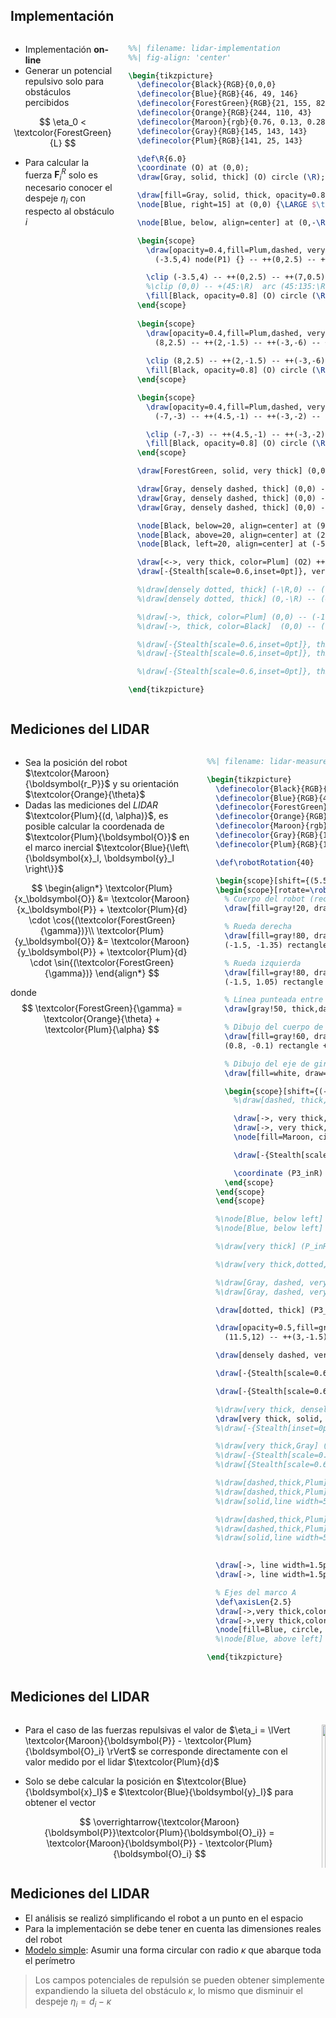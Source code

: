 ## Implementación {.smaller}

::: {.columns}
::: {.column}

- Implementación **on-line**
- Generar un potencial repulsivo solo para obstáculos percibidos

$$
\eta_0 < \textcolor{ForestGreen}{L}
$$

- Para calcular la fuerza $\boldsymbol{F}^{R}_i$ solo es necesario conocer el despeje $\eta_i$ con respecto al obstáculo $i$

:::
::: {.column}

```.tikz
%%| filename: lidar-implementation
%%| fig-align: 'center'

\begin{tikzpicture}
  \definecolor{Black}{RGB}{0,0,0}
  \definecolor{Blue}{RGB}{46, 49, 146}              % pigment: {0.2, 0.2, 0.6}
  \definecolor{ForestGreen}{RGB}{21, 155, 82}       % web: {0.13, 0.55, 0.13}
  \definecolor{Orange}{RGB}{244, 110, 43}           % web color: {1.0, 0.65, 0.0}
  \definecolor{Maroon}{rgb}{0.76, 0.13, 0.28}       % brightmaroon
  \definecolor{Gray}{RGB}{145, 143, 143}            % html/cssgray: {0.5, 0.5, 0.5}
  \definecolor{Plum}{RGB}{141, 25, 143}             % traditional: {0.56, 0.27, 0.52}

  \def\R{6.0}
  \coordinate (O) at (0,0);
  \draw[Gray, solid, thick] (O) circle (\R);

  \draw[fill=Gray, solid, thick, opacity=0.8] (O) circle (0.5);
  \node[Blue, right=15] at (0,0) {\LARGE $\textsf{robot}$};

  \node[Blue, below, align=center] at (0,-\R) {$\textsf{Cobertura del LIDAR}$};

  \begin{scope}
    \draw[opacity=0.4,fill=Plum,dashed, very thick]
      (-3.5,4) node(P1) {} -- ++(0,2.5) -- ++(7,0.5) -- ++(0,-2.5) node(P2) {} -- ++(-1.5,0) -- ++(0,1) -- ++(-3.5,-0.25) -- ++(0.25,-1.0) -- cycle;

    \clip (-3.5,4) -- ++(0,2.5) -- ++(7,0.5) -- ++(0,-2.5) -- ++(-1.5,0) -- ++(0,1) -- ++(-3.5,-0.25) -- ++(0.25,-1.0) -- cycle;
    %\clip (0,0) -- +(45:\R)  arc (45:135:\R);
    \fill[Black, opacity=0.8] (O) circle (\R);
  \end{scope}
  
  \begin{scope}
    \draw[opacity=0.4,fill=Plum,dashed, very thick]
      (8,2.5) -- ++(2,-1.5) -- ++(-3,-6) -- ++(-3.5,-1.5) -- ++(-2,1) -- cycle;
    
    \clip (8,2.5) -- ++(2,-1.5) -- ++(-3,-6) -- ++(-3.5,-1.5) -- ++(-2,1) -- cycle;
    \fill[Black, opacity=0.8] (O) circle (\R);
  \end{scope}

  \begin{scope}
    \draw[opacity=0.4,fill=Plum,dashed, very thick]
      (-7,-3) -- ++(4.5,-1) -- ++(-3,-2) -- cycle;

    \clip (-7,-3) -- ++(4.5,-1) -- ++(-3,-2) -- (-5.5, -6);
    \fill[Black, opacity=0.8] (O) circle (\R);
  \end{scope}

  \draw[ForestGreen, solid, very thick] (0,0) -- ++(30:\R) node[pos=1.0, right] {$\textsf{Máximo alcance} = L$};

  \draw[Gray, densely dashed, thick] (0,0) -- (P1);
  \draw[Gray, densely dashed, thick] (0,0) -- (P2);
  \draw[Gray, densely dashed, thick] (0,0) -- (-35:4.7) node(O2) {};

  \node[Black, below=20, align=center] at (90:\R) {\LARGE $\mathcal{C}_3$};
  \node[Black, above=20, align=center] at (225:\R) {\LARGE $\mathcal{C}_1$};
  \node[Black, left=20, align=center] at (-5:\R) {\LARGE $\mathcal{C}_2$};

  \draw[<->, very thick, color=Plum] (O2) ++(-0.6,-0.6) -- (-0.6,-0.6) node[midway, below] {\LARGE $\eta_2$};
  \draw[-{Stealth[scale=0.6,inset=0pt]}, very thick, color=Plum] (O) -- ++(145:1.5) node[near end, below left] {\LARGE $- \nabla U^R_{2}$};

  %\draw[densely dotted, thick] (-\R,0) -- (\R,0);% node[right] {$x$};
  %\draw[densely dotted, thick] (0,-\R) -- (0,\R);% node[left] {$y$};

  %\draw[->, thick, color=Plum] (0,0) -- (-170:\R)  node[left] {$\boldsymbol{x}_R$};
  %\draw[->, thick, color=Black]  (0,0) -- (150:\R) node[left] {$\boldsymbol{F}_T$};

  %\draw[-{Stealth[scale=0.6,inset=0pt]}, thick, Orange] (1.0,0) arc[start angle=0, end angle=-170, radius=1.0] node[midway, below left=2] {$\theta$};
  %\draw[-{Stealth[scale=0.6,inset=0pt]}, thick, Black] (1.0,0) arc[start angle=0, end angle=150, radius=1.0] node[midway, above right=-2] {$\theta_{\boldsymbol{F}_T}$};

  %\draw[-{Stealth[scale=0.6,inset=0pt]}, thick, Orange] (-170:2.8) arc[start angle=-170, end angle=-210, radius=2.8] node[midway, left] {$\boldsymbol{\omega} < 0$};

\end{tikzpicture}
```

:::
:::

## Mediciones del LIDAR {.smaller}

::: {.columns}
::: {.column}

- Sea la posición del robot $\textcolor{Maroon}{\boldsymbol{r_P}}$ y su orientación $\textcolor{Orange}{\theta}$
- Dadas las mediciones del *LIDAR* $\textcolor{Plum}{(d, \alpha)}$, es posible calcular la coordenada de $\textcolor{Plum}{\boldsymbol{O}}$ en el marco inercial $\textcolor{Blue}{\left\{\boldsymbol{x}_I, \boldsymbol{y}_I \right\}}$

$$
\begin{align*}
\textcolor{Plum}{x_\boldsymbol{O}} &= \textcolor{Maroon}{x_\boldsymbol{P}} + \textcolor{Plum}{d} \cdot \cos{(\textcolor{ForestGreen}{\gamma})}\\
\textcolor{Plum}{y_\boldsymbol{O}} &= \textcolor{Maroon}{y_\boldsymbol{P}} + \textcolor{Plum}{d} \cdot \sin{(\textcolor{ForestGreen}{\gamma})}
\end{align*}
$$

donde 
$$
\textcolor{ForestGreen}{\gamma} = \textcolor{Orange}{\theta} + \textcolor{Plum}{\alpha}
$$

<!-- SE PODRÍA PLANTEAR COMO TRANSFORMACIÓN -->

:::
::: {.column}

```.tikz
%%| filename: lidar-measures

\begin{tikzpicture}
  \definecolor{Black}{RGB}{0,0,0}
  \definecolor{Blue}{RGB}{46, 49, 146}              % pigment: {0.2, 0.2, 0.6}
  \definecolor{ForestGreen}{RGB}{21, 155, 82}       % web: {0.13, 0.55, 0.13}
  \definecolor{Orange}{RGB}{244, 110, 43}           % web color: {1.0, 0.65, 0.0}
  \definecolor{Maroon}{rgb}{0.76, 0.13, 0.28}       % brightmaroon
  \definecolor{Gray}{RGB}{145, 143, 143}            % html/cssgray: {0.5, 0.5, 0.5}
  \definecolor{Plum}{RGB}{141, 25, 143}             % traditional: {0.56, 0.27, 0.52}

  \def\robotRotation{40}

  \begin{scope}[shift={(5.5, 4.0)}, every node/.style={scale=1.5}]
  \begin{scope}[rotate=\robotRotation]
    % Cuerpo del robot (rectángulo)
    \draw[fill=gray!20, draw=black, thick] (-1.5,-1) rectangle (1.5,1);

    % Rueda derecha
    \draw[fill=gray!80, draw=black, thick, rounded corners=0.15cm]
    (-1.5, -1.35) rectangle (0, -1.05);

    % Rueda izquierda
    \draw[fill=gray!80, draw=black, thick, rounded corners=0.15cm]
    (-1.5, 1.05) rectangle (0, 1.35);

    % Línea punteada entre los centros de las ruedas
    \draw[gray!50, thick,dash pattern=on 2pt off 1pt] (-0.75, -1.05) -- (-0.75, 1.05);

    % Dibujo del cuerpo de la rueda (rectángulo gris oscuro con bordes redondeados)
    \draw[fill=gray!60, draw=black, thick, rounded corners=0.1cm] 
    (0.8, -0.1) rectangle ++(0.5, 0.2);

    % Dibujo del eje de giro (círculo blanco con borde negro a la izquierda)
    \draw[fill=white, draw=black, thick] (0.8, 0) circle (0.05);

    \begin{scope}[shift={(-0.75, 0)}, transform shape]
      %\draw[dashed, thick, color=Gray] (0,0) -- ++(5.0,0);

      \draw[->, very thick, color=Maroon] (0,0) -- (4.0,0) node[below=4, rotate=-\robotRotation]  {$\boldsymbol{x}_R$};
      \draw[->, very thick, color=Maroon] (0,0) -- (0,2.5) node[left=2, rotate=-\robotRotation] {$\boldsymbol{y}_R$};
      \node[fill=Maroon, circle, scale=0.4] at (0,0) {};

      \draw[-{Stealth[scale=0.6,inset=0pt]}, thick, Plum] (2.8,0) arc[start angle=0, end angle=25, radius=2.8] node[pos=0.8, right, rotate=-\robotRotation, scale=1.0] {\large $\boldsymbol{\alpha}$};

      \coordinate (P3_inR) at (0,0);
    \end{scope}
  \end{scope}
  \end{scope}

  %\node[Blue, below left] at (-4.5,-5.0) {$\textsf{previo}$};
  %\node[Blue, below left] at (7.0,-9.6) {$\textsf{futuro}$};

  %\draw[very thick] (P_inR) .. controls ++(20:5) and ++(10:-5) .. (P2_inR);

  %\draw[very thick,dotted,Gray] (P_inR) -- (P2_inR);

  %\draw[Gray, dashed, very thick] (P3_inR) ++(50:5) -- ++(-120:3);
  %\draw[Gray, dashed, very thick] (P3_inR) ++(-120:3) -- ++(50:5) node[pos=1.0](ft) {};

  \draw[dotted, thick] (P3_inR) circle (5.6);

  \draw[opacity=0.5,fill=gray]
    (11.5,12) -- ++(3,-1.5) -- ++(-0.5,-2) -- ++(-3.5,-1.5) -- ++(-4,2) node[pos=0.8](O) {} -- ++(0.5,2) -- cycle;

  \draw[densely dashed, very thick, color=Blue] (P3_inR) -- ++(5.0,0);

  \draw[-{Stealth[scale=0.6,inset=0pt]}, thick, Orange] (P3_inR) ++(2.8,0) arc[start angle=0, end angle=\robotRotation, radius=2.8] node[midway, right] {\Large $\boldsymbol{\theta}$};

  \draw[-{Stealth[scale=0.6,inset=0pt]}, thick, ForestGreen] (P3_inR) ++(4.5,0) arc[start angle=0, end angle=65, radius=4.5] node[midway, right] {\Large $\boldsymbol{\gamma}$};

  %\draw[very thick, densely dashed] (O) -- (P3_inR);
  \draw[very thick, solid, Plum] (P3_inR) -- (O) node[midway, left] {\Large $\boldsymbol{d}$} node[circle, fill=Plum, scale=0.8] {} node[Plum, above right] {$\boldsymbol{O}$};
  %\draw[-{Stealth[inset=0pt,flex]}, line width=3pt, color=Plum] (P3_inR) -- ++(-120:3) node[below] {\Large $\boldsymbol{F}_R$};

  %\draw[very thick,Gray] (0,0) -- (P_inR) node[midway, above] {$\rho$};
  %\draw[-{Stealth[scale=0.6,inset=0pt]},very thick,Gray] (0,0) -- ++(2.0,1.45) node[pos=1, above] {$\hat{x}$};
  %\draw[{Stealth[scale=0.6,inset=0pt]}-, thick, Gray] (1.5,0) arc[start angle=0, end angle=35.3, radius=1.5] node[midway, right] {$\beta$};

  %\draw[dashed,thick,Plum] (P_inR) -- ++(0.0,-2.0) coordinate[at end](x0);
  %\draw[dashed,thick,Plum] (0,0) -- (0,0 |- P_inR) -- ++(0.0,-2.0) coordinate[at end](x1);
  %\draw[solid,line width=5pt,Plum] (x0) -- (x1) node[midway, above] {$\Delta x$};

  %\draw[dashed,thick,Plum] (P_inR) -- ++(-2.0,0.0) coordinate[at end](y0);
  %\draw[dashed,thick,Plum] (0,0) -- (P_inR |- 0,0) -- ++(-2.0,0.0) coordinate[at end](y1);
  %\draw[solid,line width=5pt,Plum] (y0) -- (y1) node[midway, left] {$\Delta y$};

  
  \draw[->, line width=1.5pt, solid, Maroon] (0,0) -- (P3_inR) node[midway, below right] {\LARGE $\vec{\boldsymbol{r_P}}$};
  \draw[->, line width=1.5pt, solid, color=Black] (0,0) -- (O)  node[pos=0.4, above left] {\LARGE $\vec{\boldsymbol{r_O}}$};

  % Ejes del marco A
  \def\axisLen{2.5}
  \draw[->,very thick,color=Blue] (0,0) -- (\axisLen,0) node[below=2] {$\boldsymbol{x}_I$};
  \draw[->,very thick,color=Blue] (0,0) -- (0,\axisLen) node[above] {$\boldsymbol{y}_I$};
  \node[fill=Blue, circle, scale=0.8] at (0,0) {};
  %\node[Blue, above left] at (0,0) {$\textsf{objetivo}$};

\end{tikzpicture}
```

:::
:::



## Mediciones del LIDAR {.smaller}

::: {.columns}
::: {.column}

- Para el caso de las fuerzas repulsivas el valor de $\eta_i = \lVert \textcolor{Maroon}{\boldsymbol{P}} - \textcolor{Plum}{\boldsymbol{O}_i} \rVert$ se corresponde directamente con el valor medido por el lidar $\textcolor{Plum}{d}$

- Solo se debe calcular la posición en $\textcolor{Blue}{\boldsymbol{x}_I}$ e $\textcolor{Blue}{\boldsymbol{y}_I}$ para obtener el vector

$$
\overrightarrow{\textcolor{Maroon}{\boldsymbol{P}}\textcolor{Plum}{\boldsymbol{O}_i}} = \textcolor{Maroon}{\boldsymbol{P}} - \textcolor{Plum}{\boldsymbol{O}_i}
$$

:::
::: {.column}

![](index_files/mediabag/lidar-measures.svg){width="100%" fig-align="center"}

:::
:::


## Mediciones del LIDAR {.smaller}

- El análisis se realizó simplificando el robot a un punto en el espacio
- Para la implementación se debe tener en cuenta las dimensiones reales del robot
- [Modelo simple]{.underline}: Asumir una forma circular con radio $\kappa$ que abarque toda el perímetro

> Los campos potenciales de repulsión se pueden obtener simplemente expandiendo la silueta del obstáculo $\kappa$, lo mismo que disminuir el despeje $\eta_i = d_i - \kappa$
